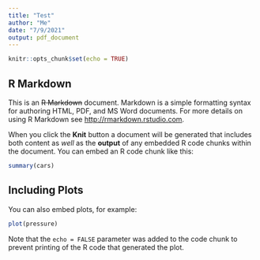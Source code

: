 ---
title: "Test"
author: "Me"
date: "7/9/2021"
output: pdf_document
---

```{r setup, include=FALSE}
knitr::opts_chunk$set(echo = TRUE)
```

## R Markdown

This is an ~~R Markdown~~ document. Markdown is a simple formatting syntax for authoring HTML, PDF, and MS Word documents. For more details on using R Markdown see <http://rmarkdown.rstudio.com>.

When you click the **Knit** button a document will be generated that includes both content as *well* as the __output__ of any embedded R code chunks within the document. You can embed an R code chunk like this:

```{r cars}
summary(cars)
```

## Including Plots

You can also embed plots, for example:

```{r pressure, echo=FALSE}
plot(pressure)
```

Note that the `echo = FALSE` parameter was added to the code chunk to prevent printing of the R code that generated the plot.
